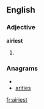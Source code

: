 ==English==
===Adjective===
'''airiest'''
# {{superlative of|[[airy]]}}

===Anagrams===
* {{alphagram|aeiirst}}
* [[arities#English|arities]]


[[fr:airiest]]